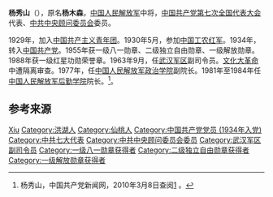 {{noteTA
|1=zh-hans:蒋介石;zh-hk:蒋介石;zh-tw:蒋中正;
|2=zh-hans:斯大林;zh-hk:史太林;zh-tw:史達林;
|3=zh-cn:朝鲜战争; zh-sg:韩战; zh-tw:韓戰; zh-hk:韓戰;}}
{{Infobox_officeholder
| name = 杨秀山
| image name = Yang Xiushan.jpg
| width = 200
| now = 
| period = 
| Sex =
| different name =
| party = {{中国共产党}}
| nationality = {{PRC}}
| Native place =
| date of birth = 1914年9月8日
| place of birth = {{ROC-1912}}[[湖北省|湖北省]][[沔阳县|沔阳县]](今洪湖市)峰口镇万宝村
| date of death = {{death date and age|2002|11|27|1914|9|8}}
| place of death = {{PRC}}[[北京|北京]]
| religion = [[共产主义|共产主义]]
| spouse = 
| relatives = 
| educate = 
* 私塾
| past =
* 荆门县独立营特务队副队长
* 红3军第7师政治部宣传队队长、第7师党总支书记，红2军团第4师党总支书记、第11团政治委员、师副政治委员
* 八路军第120师骑兵营政治委员，第358旅第4、第7团政治委员，第7团政治委员兼中共静乐、阳曲中心县委书记，第358旅副政治委员
* 1945年8月，晋绥军区第四军分区司令员
* 1948年，西北野战军第2纵队独立第4旅旅长兼政治委员
* 第1野战军第2军第4师师长兼政治委员、副军长
* 1963年9月，武汉军区副司令员
| work =
}}
'''杨秀山'''（{{bd|1914年|9月8日|2002年|11月27日}}），原名'''杨木森'''，[[中国人民解放军|中国人民解放军]]中将，[[中国共产党第七次全国代表大会|中国共产党第七次全国代表大会]]代表、[[中共中央顾问委员会|中共中央顾问委员会]]委员。

1929年，加入[[中国共产主义青年团|中国共产主义青年团]]。1930年5月，参加[[中国工农红军|中国工农红军]]。1934年，转入[[中国共产党|中国共产党]]。1955年获一级八一勋章、二级独立自由勋章、一级解放勋章。1988年获一级红星功勋荣誉章。1963年9月，任[[武汉军区|武汉军区]]副司令员。[[文化大革命|文化大革命]]中遭隔离审查。1977年，任[[中国人民解放军政治学院|中国人民解放军政治学院]]副院长。1981年至1984年任[[中国人民解放军后勤学院|中国人民解放军后勤学院]]院长。<ref name="官方">杨秀山，中国共产党新闻网，2010年3月8日查阅[http://dangshi.people.com.cn/GB/165617/165618/166491/167908/9975102.html] {{Wayback|url=http://dangshi.people.com.cn/GB/165617/165618/166491/167908/9975102.html |date=20160304071809 }}。</ref>。

== 参考来源 ==
{{reflist}}

{{中国军事人物小作品}}
{{中國人民解放軍開國中將}}

{{Authority control}}
{{DEFAULTSORT:Yang杨}}
[[Category:杨姓|Xiu]]
[[Category:洪湖人|Category:洪湖人]]
[[Category:仙桃人|Category:仙桃人]]
[[Category:中国共产党党员_(1934年入党)|Category:中国共产党党员 (1934年入党)]]
[[Category:中共七大代表|Category:中共七大代表]]
[[Category:中共中央顾问委员会委员|Category:中共中央顾问委员会委员]]
[[Category:武汉军区副司令员|Category:武汉军区副司令员]]
[[Category:一级八一勋章获得者|Category:一级八一勋章获得者]]
[[Category:二级独立自由勋章获得者|Category:二级独立自由勋章获得者]]
[[Category:一级解放勋章获得者|Category:一级解放勋章获得者]]